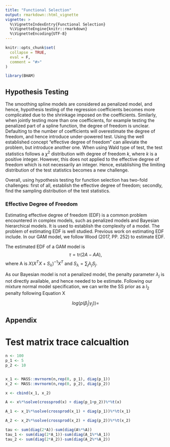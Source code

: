 ```yaml
---
title: "Functional Selection"
output: rmarkdown::html_vignette
vignette: >
  %\VignetteIndexEntry{Functional Selection}
  %\VignetteEngine{knitr::rmarkdown}
  %\VignetteEncoding{UTF-8}
---
```


```r
knitr::opts_chunk$set(
  collapse = TRUE,
  eval = F,
  comment = "#>"
)
```

```r
library(BHAM)
```


## Hypothesis Testing
The smoothing spline models are considered as penalized model, and hence, hypothesis testing of the regression coefficients becomes more complicated due to the shrinkage imposed on the coefficients. Similarly, when jointly testing more than one coefficients, for example testing the penalized part of a spline function, the degree of freedom is unclear. Defaulting to the number of coefficients will overestimate the degree of freedom, and hence introduce under-powered test. Using the well established concept "effective degree of freedom" can alleviate the problem, but introduce another one. When using Wald type of test, the test statistics follows a $\chi^2$ distribution with degree of freedom $k$, where $k$ is a positive integer. However, this does not applied to the effective degree of freedom which is not necessarily an integer. Hence, establishing the limiting distribution of the test statistics becomes a new challenge.

Overall, using hypothesis testing for function selection has two-fold challenges: first of all, establish the effective degree of freedom; secondly, find the sampling distribution of the test statistics.


### Effective Degree of Freedom
Estimating effective degree of freedom (EDF) is a common problem encountered in complex models, such as penalized models and Bayesian hierarchical models. It is used to establish the complexity of a model. The problem of estimating EDF is well studied. Previous work on estimating EDF include. In our GAM model, we follow Wood (2017, PP. 252) to estimate EDF.

The estimated EDF of a GAM model is 
$$
\tau = \text{tr}(2A-AA),
$$
where A is $X(X^TX+S_\lambda)^{-1}X^T$ and $S_\lambda = \sum_j \lambda_j S_j$.

As our Bayesian model is not a penalized model, the penalty parameter $\lambda_j$ is not directly available, and hence needed to be estimate. Following our mixture normal model specification, we can write the SS prior as a $l_2$ penalty following Equation X

$$
log(p(\beta_j|\gamma_j)) = 
$$

## Appendix

# Test matrix trace calcualtion
```r
n <- 100
p_1 <- 5
p_2 <- 10


x_1 <- MASS::mvrnorm(n,rep(0, p_1), diag(p_1))
x_2 <- MASS::mvrnorm(n,rep(0, p_2), diag(p_2))

x <- cbind(x_1, x_2)

A <- x%*%solve(crossprod(x) + diag(p_1+p_2))%*%t(x)

A_1 <- x_1%*%solve(crossprod(x_1) + diag(p_1))%*%t(x_1)

A_2 <- x_2%*%solve(crossprod(x_2) + diag(p_2))%*%t(x_2)

tau <- sum(diag(2*A))-sum(diag(A%*%A))
tau_1 <- sum(diag(2*A_1))-sum(diag(A_1%*%A_1))
tau_2 <- sum(diag(2*A_2))-sum(diag(A_2%*%A_2))
```

